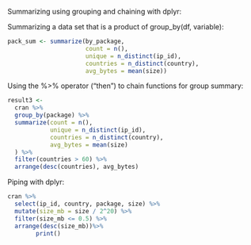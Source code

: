 Summarizing using grouping and chaining with dplyr:

Summarizing a data set that is a product of group_by(df, variable):

```r
pack_sum <- summarize(by_package,
                      count = n(),
                      unique = n_distinct(ip_id),
                      countries = n_distinct(country),
                      avg_bytes = mean(size))
```

Using the %>% operator ("then") to chain functions for group summary:

```r
result3 <-
  cran %>%
  group_by(package) %>%
  summarize(count = n(),
            unique = n_distinct(ip_id),
            countries = n_distinct(country),
            avg_bytes = mean(size)
  ) %>%
  filter(countries > 60) %>%
  arrange(desc(countries), avg_bytes)

```

Piping with dplyr:

```r
cran %>%
  select(ip_id, country, package, size) %>%
  mutate(size_mb = size / 2^20) %>%
  filter(size_mb <= 0.5) %>%
  arrange(desc(size_mb))%>%
        print()

```

